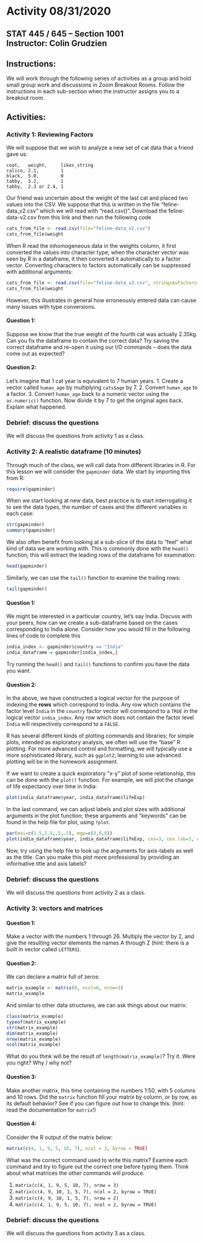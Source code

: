 # Activity 08/31/2020

## STAT 445 / 645 -- Section 1001 <br> Instructor: Colin Grudzien<br>

## Instructions:
We will work through the following series of activities as a group and hold small group work and discussions in Zoom Breakout Rooms.  Follow the instructions in each sub-section when the instructor assigns you to a breakout room.

## Activities:

### Activity 1: Reviewing Factors 

We will suppose that we wish to analyze a new set of cat data that a friend gave us:
```
coat,   weight,     likes_string
calico, 2.1,        1
black,  5.0,        0
tabby,  3.2,        1
tabby,  2.3 or 2.4, 1
```

Our friend was uncertain about the weight of the last cat and placed two values into the CSV.
We suppose that this is written in the file "feline-data_v2.csv" which we will read with "read.csv()". Download the feline-data-v2.csv from this link and then run the following code

```r
cats_from_file <- read.csv(file="feline-data_v2.csv")
cats_from_file$weight
```

When R read the inhomogeneous data in the weights column, it first converted the values into character type; when the character vector was seen by R in a dataframe, it then converted it automatically to a factor vector. Converting characters to factors automatically can be suppressed with additional arguments:
```r
cats_from_file <- read.csv(file="feline-data_v2.csv", stringsAsFactors=FALSE)
cats_from_file$weight
```

However, this illustrates in general how erroneously entered data can cause many issues with type conversions.


#### Question 1:
Suppose we know that the true weight of the fourth cat was actually 2.35kg.  Can you fix the dataframe to contain the correct data?  Try saving the correct dataframe and re-open it using our I/O commands -- does the data come out as expected?


#### Question 2:
Let's imagine that 1 cat year is equivalent to 7 human years.
  1. Create a vector called `human_age` by multiplying `cats$age` by 7.
  2. Convert `human_age` to a factor.
  3. Convert `human_age` back to a numeric vector using the `as.numeric()` function. 
Now divide it by 7 to get the original ages back. Explain what happened.

### Debrief: discuss the questions
We will discuss the questions from activity 1 as a class.


### Activity 2: A realistic dataframe (10 minutes)
Through much of the class, we will call data from different libraries in R. For this lesson we will consider the ``gapminder`` data. We start by importing this from R:
```r
require(gapminder)
```

When we start looking at new data, best practice is to start interrogating it to see the data types, the number of cases and the different variables in each case:
```r
str(gapminder)
summary(gapminder)
```

We also often benefit from looking at a sub-slice of the data to "feel" what kind of data we are working with. This is commonly done with the ``head()`` function; this will extract the leading rows of the dataframe for examination:
```r
head(gapminder)
```


Similarly, we can use the ``tail()`` function to examine the trailing rows:
```r
tail(gapminder)
```


#### Question 1:
We might be interested in a particular country, let's say India. Discuss with your peers, how can we create a sub-dataframe based on the cases corresponding to India alone.  Consider how you would fill in the following lines of code to complete this
```r
india_index <- gapminder$country == "India"
india_dataframe = gapminder[india_index,]
```

Try running the ```head()``` and ```tail()``` functions to confirm you have the data you want.

#### Question 2:

In the above, we have constructed a logical vector for the purpose of indexing the <b>rows</b> which correspond to India.
Any row which contains the factor level ``India`` in the ``country`` factor vector will correspond to a ``TRUE`` in the logical vector ``india_index``.  Any row which does not contain the factor level ``India`` will respectively correspond to a ``FALSE``.

R has several different kinds of plotting commands and libraries; for simple plots, intended as exploratory analysis, we often will use the "base" R plotting. For more advanced control and formatting, we will typically use a more sophisticated library, such as ``ggplot2``; learning to use advanced plotting will be in the homework assignment.
  
If we want to create a quick exploratory "x-y" plot of some relationship, this can be done with the ``plot()`` function.  For example, we will plot the change of life expectancy over time in India:

```r
plot(india_dataframe$year, india_dataframe$lifeExp) 
```
  
In the last command, we can adjust labels and plot sizes with additional arguments in the plot function; these arguments and "keywords" can be found in the help file for plot, using ``?plot``.
```r
par(mai=c(1.5,1.5,.5,.5), mgp=c(3,0,0))
plot(india_dataframe$year, india_dataframe$lifeExp, cex=3, cex.lab=3, cex.axis=2) 
```
  
Now, try using the help file to look up the arguments for axis-labels as well as the title.  Can you make this plot more professional by providing an informative title and axis labels?

### Debrief: discuss the questions
We will discuss the questions from activity 2 as a class.


### Activity 3: vectors and matrices


#### Question 1:
Make a vector with the numbers 1 through 26.  Multiply the vector by 2, and give the resulting vector elements the names A through Z (hint: there is a built in vector called `LETTERS`).


#### Question 2:
We can declare a matrix full of zeros:

```r
matrix_example <- matrix(0, ncol=6, nrow=3)
matrix_example
```

And similar to other data structures, we can ask things about our matrix:

```r
class(matrix_example)
typeof(matrix_example)
str(matrix_example)
dim(matrix_example)
nrow(matrix_example)
ncol(matrix_example)
```

What do you think will be the result of
`length(matrix_example)`?
Try it.
Were you right? Why / why not?

#### Question 3:
Make another matrix, this time containing the numbers 1:50, with 5 columns and 10 rows.
Did the `matrix` function fill your matrix by column, or by row, as its default behavior?
See if you can figure out how to change this.
(hint: read the documentation for `matrix`!)

#### Question 4:

Consider the R output of the matrix below:
```r
matrix(c(4, 1, 9, 5, 10, 7), ncol = 2, byrow = TRUE)
```
What was the correct command used to write this matrix? Examine
each command and try to figure out the correct one before typing them.
Think about what matrices the other commands will produce.

  1. `matrix(c(4, 1, 9, 5, 10, 7), nrow = 3)`
  2. `matrix(c(4, 9, 10, 1, 5, 7), ncol = 2, byrow = TRUE)`
  3. `matrix(c(4, 9, 10, 1, 5, 7), nrow = 2)`
  4. `matrix(c(4, 1, 9, 5, 10, 7), ncol = 2, byrow = TRUE)`
  
### Debrief: discuss the questions
We will discuss the questions from activity 3 as a class.
